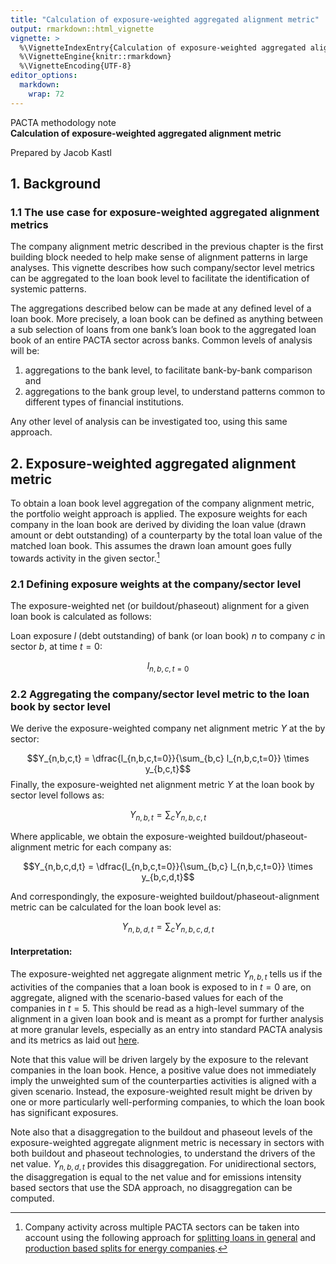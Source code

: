 ```yaml
---
title: "Calculation of exposure-weighted aggregated alignment metric"
output: rmarkdown::html_vignette
vignette: >
  %\VignetteIndexEntry{Calculation of exposure-weighted aggregated alignment metric}
  %\VignetteEngine{knitr::rmarkdown}
  %\VignetteEncoding{UTF-8}
editor_options: 
  markdown: 
    wrap: 72
---
```


PACTA methodology note\
**Calculation of exposure-weighted aggregated alignment metric**

Prepared by Jacob Kastl

## 1. Background

### 1.1 The use case for exposure-weighted aggregated alignment metrics

The company alignment metric described in the previous chapter is the first building block needed to help make sense of alignment patterns in large analyses. This vignette describes how such company/sector level metrics can be aggregated to the loan book level to facilitate the identification of systemic patterns.

The aggregations described below can be made at any defined level of a loan book. More precisely, a loan book can be defined as anything between a sub selection of loans from one bank's loan book to the aggregated loan book of an entire PACTA sector across banks. Common levels of analysis will be:

(1) aggregations to the bank level, to facilitate bank-by-bank comparison and 
(2) aggregations to the bank group level, to understand patterns common to different types of financial institutions.

Any other level of analysis can be investigated too, using this same approach.


## 2. Exposure-weighted aggregated alignment metric

To obtain a loan book level aggregation of the company alignment metric, the portfolio weight approach is applied. The exposure weights for each company in the loan book are derived by dividing the loan value (drawn amount or debt outstanding) of a counterparty by the total loan value of the matched loan book. This assumes the drawn loan amount goes fully towards activity in the given sector.^[Company activity across multiple PACTA sectors can be taken into account using the following approach for [splitting loans in general](https://github.com/RMI-PACTA/workflow.aggregate.loanbooks#optional-calculate-sector-splits-for-multi-sector-energy-companies) and [production based splits for energy companies](https://github.com/RMI-PACTA/workflow.aggregate.loanbooks#methodological-note-sector-split-for-energy-companies).]

### 2.1 Defining exposure weights at the company/sector level

The exposure-weighted net (or buildout/phaseout) alignment for a given loan book is calculated as follows:

Loan exposure $l$ (debt outstanding) of bank (or loan book) $n$ to company $c$ in sector $b$, at time $t = 0$:

$$l_{n,b,c,t = 0}$$

### 2.2 Aggregating the company/sector level metric to the loan book by sector level

We derive the exposure-weighted company net alignment metric $Y$ at the by sector:

$$Y_{n,b,c,t} = \dfrac{l_{n,b,c,t=0}}{\sum_{b,c} l_{n,b,c,t=0}} \times y_{b,c,t}$$
Finally, the exposure-weighted net alignment metric $Y$ at the loan book by sector level follows as:

$$Y_{n,b,t} = \sum_{c} Y_{n,b,c,t} $$

Where applicable, we obtain the exposure-weighted buildout/phaseout-alignment metric for each company as:

$$Y_{n,b,c,d,t} = \dfrac{l_{n,b,c,t=0}}{\sum_{b,c} l_{n,b,c,t=0}} \times y_{b,c,d,t}$$

And correspondingly, the exposure-weighted buildout/phaseout-alignment metric can be calculated for the loan book level as:

$$Y_{n,b,d,t} = \sum_{c} Y_{n,b,c,d,t} $$

#### Interpretation:

The exposure-weighted net aggregate alignment metric $Y_{n,b,t}$ tells us if the activities of the companies that a loan book is exposed to in $t = 0$ are, on aggregate, aligned with the scenario-based values for each of the companies in $t = 5$. This should be read as a high-level summary of the alignment in a given loan book and is meant as a prompt for further analysis at more granular levels, especially as an entry into standard PACTA analysis and its metrics as laid out [here](https://rmi-pacta.github.io/r2dii.analysis/articles/r2dii-analysis.html).

Note that this value will be driven largely by the exposure to the relevant companies in the loan book. Hence, a positive value does not immediately imply the unweighted sum of the counterparties activities is aligned with a given scenario. Instead, the exposure-weighted result might be driven by one or more particularly well-performing companies, to which the loan book has significant exposures.

Note also that a disaggregation to the buildout and phaseout levels of the exposure-weighted aggregate alignment metric is necessary in sectors with both buildout and phaseout technologies, to understand the drivers of the net value. $Y_{n,b,d,t}$ provides this disaggregation. For unidirectional sectors, the disaggregation is equal to the net value and for emissions intensity based sectors that use the SDA approach, no disaggregation can be computed.
